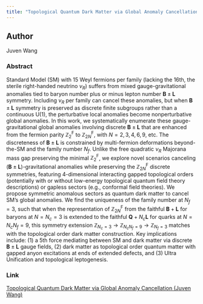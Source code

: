 ```yaml
---
title: "Topological Quantum Dark Matter via Global Anomaly Cancellation"
---
```


## Author

Juven Wang

### Abstract
Standard Model (SM) with 15 Weyl fermions per family (lacking the 16th, the sterile right-handed neutrino $\nu_R$) suffers from mixed gauge-gravitational anomalies tied to baryon number plus or minus lepton number $\mathbf{B} \pm \mathbf{L}$ symmetry. Including $\nu_R$ per family can cancel these anomalies, but when $\mathbf{B} \pm \mathbf{L}$ symmetry is preserved as discrete finite subgroups rather than a continuous U(1), the perturbative local anomalies become nonperturbative global anomalies. In this work, we systematically enumerate these gauge-gravitational global anomalies involving discrete $\mathbf{B} \pm \mathbf{L}$ that are enhanced from the fermion parity $\mathbb{Z}_2^\mathrm{F}$ to $\mathbb{Z}_{2N}^\mathrm{F}$, with $N = 2, 3, 4, 6, 9$, etc. The discreteness of $\mathbf{B} \pm \mathbf{L}$ is constrained by multi-fermion deformations beyond-the-SM and the family number $N_f$. Unlike the free quadratic $\nu_R$ Majorana mass gap preserving the minimal $\mathbb{Z}_2^\mathrm{F}$, we explore novel scenarios canceling $(\mathbf{B} \pm \mathbf{L})$-gravitational anomalies while preserving the $\mathbb{Z}_{2N}^\mathrm{F}$ discrete symmetries, featuring 4-dimensional interacting gapped topological orders (potentially with or without low-energy topological quantum field theory descriptions) or gapless sectors (e.g., conformal field theories). We propose symmetric anomalous sectors as quantum dark matter to cancel SM's global anomalies. We find the uniqueness of the family number at $N_f = 3$, such that when the representation of $\mathbb{Z}_{2N}^\mathrm{F}$ from the faithful $\mathbf{B} + \mathbf{L}$ for baryons at $N = N_c = 3$ is extended to the faithful $\mathbf{Q} + N_c \mathbf{L}$ for quarks at $N = N_c N_f = 9$, this symmetry extension $\mathbb{Z}_{N_c=3} \to \mathbb{Z}_{N_c N_f=9} \to \mathbb{Z}_{N_f=3}$ matches with the topological order dark matter construction. Key implications include: (1) a 5th force mediating between SM and dark matter via discrete $\mathbf{B} \pm \mathbf{L}$ gauge fields, (2) dark matter as topological order quantum matter with gapped anyon excitations at ends of extended defects, and (3) Ultra Unification and topological leptogenesis.

### Link

[Topological Quantum Dark Matter via Global Anomaly Cancellation (Juven Wang)](https://arxiv.org/abs/2502.21319)